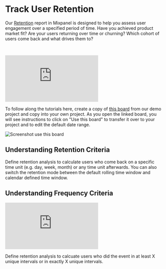 # Track User Retention

Our [Retention](/docs/reports/retention) report in Mixpanel is designed to help you assess user engagement over a specified period of time. Have you achieved product market fit? Are your users returning over time or churning? Which cohort of users come back and what drives them to?

<br />
<p style={{ position: 'relative', paddingBottom: '56.25%', height: 0, overflow: 'hidden' }}>
  <iframe src="https://www.youtube.com/embed/9AM6fOH91Z4?rel=0" title="Retention Reports Overview and Retention Criteria" frameborder="0" webkitallowfullscreen="true" mozallowfullscreen="true" allowFullScreen style={{position: 'absolute', top: 0, left: 0, width: '100%', height: '100%'}}></iframe>
</p>


To follow along the tutorials here, create a copy of [this board](https://mixpanel.com/project/3018488/view/3536632/app/boards/#id=6350511) from our demo project and copy into your own project. As you open the linked board, you will see instructions to click on "Use this board" to transfer it over to your project and to edit the default date range.

![Screenshot use this board](/tracking_id_limits_copy_board.png)

## Understanding Retention Criteria
Define retention analysis to calculate users who come back on a specific time unit (e.g. day, week, month) or any time unit afterwards. You can also switch the retention mode between the default rolling time window and calendar defined time window.

## Understanding Frequency Criteria

<p style={{ position: 'relative', paddingBottom: '56.25%', height: 0, overflow: 'hidden' }}>
  <iframe src="https://www.youtube.com/embed/6VOSoHhRUo0?rel=0" title="Retention Advanced Features and Frequency Analysis" frameborder="0" webkitallowfullscreen="true" mozallowfullscreen="true" allowFullScreen style={{position: 'absolute', top: 0, left: 0, width: '100%', height: '100%'}}></iframe>
</p>

Define retention analysis to calcuate users who did the event in at least X unique intervals or in exactly X unique intervals.
